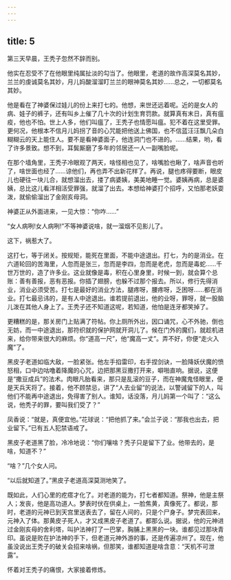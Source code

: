 ```yaml
---
---
---
```

title: 5
---



第三天早晨，王秃子忽然不辞而别。

他实在忍受不了在他眼里纯属扯淡的勾当了。他眼里，老道的故作高深莫名其妙，兰兰的虔诚莫名其妙，月儿妈酸溜溜盯兰兰的眼神莫名其妙……总之，一切都莫名其妙。

他是看在了神婆保过娃儿的份上来打七的。他想，来世还远着呢。近的是女人的病、娃子的裤子，还有叫乡上催了几十次的计划生育罚款。就算真有末日，真有瘟疫，他也不怕。世上人多，他们叫瘟了，王秃子也情愿叫瘟。犯不着在这里受罪。更何况，他根本不信月儿妈拐了音的心咒能把他送上佛国，也不信蓝汪汪飘几朵白糊糊云的天上能住人。要不是看神婆面子，他连洞门也不进的。……结果，哟，看了许多景致。想不到，耳鬓厮磨了多年的邻居还一人一副嘴脸呢。

在那个墙角里，王秃子冷眼观了两天，啥怪相也见了，啥嘴脸也瞅了，啥声音也听了，啥世面也经了……谅他们，再也弄不出新花样了。再说，腿也疼得要断，眼皮儿也硬往一块儿合，就想溜出去，搂了病婆姨，美美地睡一觉。婆姨再病，总是婆姨，总比这儿看洋相活受罪强，就溜了出去。本想给神婆打个招呼，又怕那老妖耍泼，就偷偷溜出了金刚亥母洞。

神婆正从外面进来，一见大惊：“你咋……”

“女人病咧!女人病咧!”不等神婆说啥，就一溜烟不见影儿了。

这下，祸惹大了。

这打七，等于闭关。按规矩，能死在里面，不能中途退出。打七，为的是消业。在六道轮回的苦海里，人忽而是张三，忽而是李四，忽而是老虎，忽而是毒蛇……千世万世的，造了许多业。这业就像是毒，积在心里身里，时候一到，就会算个总账：善有善报，恶有恶报。你插了翅膀，也躲不过那个报去。所以，修行先得消业，消业必须受苦。打七是最好的消业方法，腿疼呀，腰疼呀，乏困呀……都在消业。打七最忌讳的，是有人中途退出。谁若提前退出，他的业呀，罪呀，就一股脑儿泼在其他人身上了。王秃子还不知道这呢，若知道，他怕是连牙都笑掉了。

更糟糕的是，那关房门上贴满了符帖。你上厕所外出，因口诵咒，心不外驰，倒也无妨，而一中途退出，那符织就的保护网就开洞儿了。候在门外的魔们，就趁机进来，给你带来很大的麻烦。你“道高一尺”，他“魔高一丈”。弄不好，你便“走火入魔”了。

黑皮子老道如临大敌，一脸紧张。他左手掐雷印，右手捏剑诀，一脸降妖伏魔的愤怒相，口中边咕噜着降魔的心咒，边把那黑豆撒打开来，噼啪直响。据说，这便是“撒豆成兵”的法术。肉眼凡胎看来，那只是乱滚的豆子，而在神魔鬼怪眼里，便是天兵天将了。接着，他不顾禁忌，讲了“人去业留”的说法，以警诫留下的人，叫他们不能再中途退出，免得害了别人。谁知，话没落，月儿妈第一个叫了：“这么说，他秃子的罪，要叫我们受了？”

凤香说：“就是，真便宜他。”花球说：“把他抓了来。”会兰子说：“那我也出去，把业留下。”已有五人犯禁语戒了。

黑皮子老道黑了脸，冷冷地说：“你们嚷啥？秃子只是留下了业。他带去的，是啥，知道不？”

“啥？”几个女人问。

“以后就知道了。”黑皮子老道高深莫测地笑了。

既如此，人们心里的疙瘩才化了。对老道的能为，打七者都知道。祭神，他是主祭人；发丧，他是高功道人。梦表时伏在供桌上，一脸焦黄，真像死了。都说，那时，老道的元神已到天宫里送表去了，留在人间的，只是个尸身子。梦完表回来，元神入了体。那黄皮子死人，才又成黑皮子老道了。都那么说。据说，他的元神进过金刚亥母的舍利塔，叫护法神打了一巴掌，胸脯上黑黑的一块。谁都见过那块青印。虽说是败在护法神的手下，但老道元神外游的事，还是传遍凉州了。现在，他虽没说出王秃子的破关会招来啥祸，但那笑，谁都知道是啥含意：“天机不可泄露”。

怀着对王秃子的痛恨，大家接着修炼。